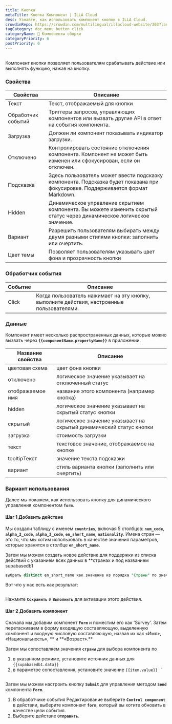 ```yaml
---
title: Кнопка
metaTitle: Кнопка Компонент | ILLA Cloud
desc: Узнайте, как использовать компонент кнопок в ILLA Cloud.
crowdinRepo: https://crowdin.com/multilingual/illacloud-website/303?languages=ru&filter=basic&value=0
tagCategory: doc_menu_button_click
categoryName: 🧬 Компоненты сборки
categoryPriority: 6
postPriority: 0
---
```


## <h2 hidden>Что такое кнопка?</h2>

Компонент кнопки позволяет пользователям срабатывать действие или выполнять функцию, нажав на кнопку. 

### Свойства

| Свойства           | Описание                                                                                                                        |
| ------------------ | ------------------------------------------------------------------------------------------------------------------------------- |
| Текст              | Текст, отображаемый для кнопки                                                                                                  |
| Обработчик событий | Триггеры запросов, управляющих компонентов или вызвать другие API в ответ на события компонента.                                |
| Загрузка           | Должен ли компонент показывать индикатор загрузки.                                                                              |
| Отключено          | Контролировать состояние отключения компонента. Компонент не может быть изменен или сфокусирован, если он отключен.             |
| Подсказка          | Здесь пользователь может ввести подсказку компонента. Подсказка будет показана при фокусировке. Поддерживается формат Markdown. |
| Hidden             | Динамическое управление скрытием компонента. Вы можете изменить скрытый статус через динамическое логическое значение.          |
| Вариант            | Разрешить пользователям выбирать между двумя разными стилями кнопки: заполнить или очертить.                                    |
| Цвет темы          | Позволяет пользователям указывать цвет фона и прозрачность кнопки                                                               |

### Обработчик события

| Событие | Описание                                                                                   |
| ------- | ------------------------------------------------------------------------------------------ |
| Click   | Когда пользователь нажимает на эту кнопку, выполните действия, настроенные пользователями. |

### Данные

Компонент имеет несколько распространенных данных, которые можно вызвать через **`{{componentName.propertyName}}`** в приложении.

| Название свойства | Описание                                                            |
| ----------------- | ------------------------------------------------------------------- |
| цветовая схема    | цвет фона кнопки                                                    |
| отключено         | логическое значение указывает на отключенный статус                 |
| отображаемое имя  | название этого компонента (например кнопка)                         |
| hidden            | логическое значение указывает на скрытый статус кнопки              |
| скрытый           | логическое значение указывает на скрытый динамический статус кнопки |
| загрузка          | стоимость загрузки                                                  |
| текст             | текстовое значение, отображаемое на кнопке                          |
| tooltipТекст      | значение текста подсказки                                           |
| вариант           | стиль варианта кнопки (заполнить или очертить)                      |

### Вариант использования

Далее мы покажем, как использовать кнопку для динамического управления компонентом **`form`**. 

#### Шаг 1 Добавить действие

Мы создали таблицу с именем **`countries`**, включая 5 столбцов: **`num_code`**, **`alpha_2_code`**, **`alpha_3_code`**, **`en_short_name`**, **`nationality`**. Имена стран — это то, что мы хотим использовать в качестве значения параметров, которые хранятся в столбце **`en_short_name`**.

Затем мы можем создать новое действие для поддержки из списка действий с указанием всех данных в \*\*странах и под названием supabasedb1 

```sql
выбрать distinct en_short_name как значение из порядка "Страны" по значению;
```

Вот что у нас есть как результат:

<img src='https://cdn.illacloud.com/official-website/img/docs/countries.png' alt='' />

Нажмите **`Сохранить`** и **`Выполнить`** для активации этого действия.

#### Шаг 2 Добавить компонент

Сначала мы добавим компонент **`Form`** и поместим его как 'Survey'. Затем перетаскиваем в форму входящую составляющую, выделенную компонент и входную числовую составляющую, назвав их как «Имя», «Национальность», ** и **«Возраст».\*\*

Затем мы сопоставляем значения **`страны`** для выбора компонента по 

1.  в указанном режиме, установите источник данных для `{{supabasedb1.data}}` 
2.  в параметре сопоставления, установите значение `{{item.value}} ` \`

<img src='https://cdn.illacloud.com/official-website/img/docs/button1.png' alt='' />

Затем мы можем настроить кнопку **`Submit`** для управления методом **`Send`** компонента **`Form`**. 

1.  В обработчике события Редактирование выберите **`Control component`** в действии, выберите компонент **`form`**, который вы хотите обновить в качестве цели события.
2.  Выберите действие **`Отправить`**. 

<img src='https://cdn.illacloud.com/official-website/img/docs/countries2.png' alt='' />
